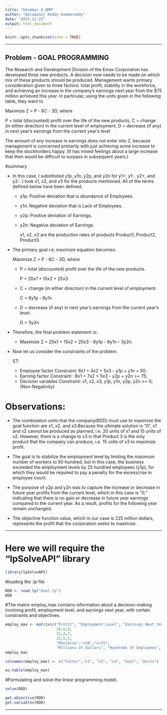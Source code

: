 ---
title: "bkommar_4_QMM"
author: "Balamanoj Reddy Kommareddy"
date: "2023-11-25"
output: html_document
---

```{r setup, include=FALSE}
knitr::opts_chunk$set(echo = TRUE)
```

***

## Problem - GOAL PROGRAMMING
The Research and Development Division of the Emax Corporation has developed three new products. A decision now needs to be made on which mix of these products should be produced. Management wants primary consideration given to three factors: total profit, stability in the workforce, and achieving an increase in the company’s earnings next year from the $75 million achieved this year. In particular, using the units given in the following table, they want to

Maximize Z = P - 6C - 3D, where

P = total (discounted) profit over the life of the new products,
C = change (in either direction) in the current level of employment,
D = decrease (if any) in next year’s earnings from the current year’s level

The amount of any increase in earnings does not enter into Z, because management is concerned primarily with just achieving some increase to keep the stockholders happy. (It has mixed feelings about a large increase that then would be difficult to surpass in subsequent years.) 

#summary

- In this case, I substituted y1p, y1n, y2p, and y2n for y1+, y1-, y2+, and y2-. I took x1, x2, and x3 for the products mentioned. All of the terms defined below have been defined.
 
  - y1p: Positive deviation that is abundance of Employees.
 
  - y1n: Negative deviation that is Lack of Employees.
 
  - y2p: Positive deviation of Earnings.
 
  - y2n: Negative deviation of Earnings.
 
    x1, x2, x3 are the production rates of products Product1, Product2, Product3.
 
- The primary goal i.e; maximize equation becomes:

     Maximize Z = P - 6C - 3D, where
    
   - P = total (discounted) profit over the life of the new products.
    
     P = 20x1 + 15x2 + 25x3
 
   - C = change (in either direction) in the current level of employment.
     
     C = 6y1p - 6y1n
    
   - D = decrease (if any) in next year’s earnings from the current year’s level.
   
     D = 3y2n
     
- Therefore, the final problem statement is:

   - Maximize Z = 20x1 + 15x2 + 25x3 - 6y1p - 6y1n - 3y2n.
   
- Now let us consider the constraints of the problem. 
  
  ST:
  
  - Employee factor Constraint: 6x1 + 4x2 + 5x3 - y1p + y1n = 50;
  - Earning factor Constraint : 8x1 + 7x2 + 5x3 - y2p + y2n >= 75;
  - Decision variables Constraint: x1, x2, x3, y1p, y1n, y2p, y2n >= 0;(Non-Negativity)
   
  
# Observations:

- The combination units that the company(RDD) must use to maximize the goal function are x1, x2, and x3.Because the ultimate solution is "0", x1 and x2 cannot be produced as planned, i.e. 20 units of x1 and 15 units of x2. However, there is a change to x3 in that Product 3 is the only product that the company can produce, i.e. 15 units of x3 to maximize profit.

- The goal is to stabilize the employment level by limiting the maximum number of workers to 50 hundred, but in this case, the business exceeded the employment levels by 25 hundred employees (y1p), for which they would be required to pay a penalty for the excess/rise in employee count.

- The purpose of y2p and y2n was to capture the increase or decrease in future year profits from the current level, which in this case is "0," indicating that there is no gain or decrease in future year earnings compared to the current year. As a result, profits for the following year remain unchanged.

- The objective function value, which in our case is 225 million dollars, represents the profit that the corporation seeks to maximize.

***

# Here we will require the "lpSolveAPI" library
```{r}
library(lpSolveAPI)
```

#loading the .lp file
```{r}
RDD <- read.lp("Goal.lp")
RDD
```

#The matrix employ_max contains information about a decision-making involving profit, employment level, and earnings next year, with certain constraints and objectives.
```{r}
employ_max <- matrix(c("Profit", "Employment Level", "Earnings Next Year",
                       20,6,8,
                       15,4,7,
                       25,5,5,
                       "Maximize","=50",">=75",
                       "Millions of Dollars", "Hundreds of Employees", "Millions of Dollars"), ncol=6, byrow = F)
employ_max
```

```{r}
colnames(employ_max) <- c("Factor","x1", "x2", "x3", "Goal", "Units")

as.table(employ_max)
```

#Formulating and solve the linear programming model.
```{r}
solve(RDD)
```
```{r}
get.objective(RDD)
get.variables(RDD)
```

***